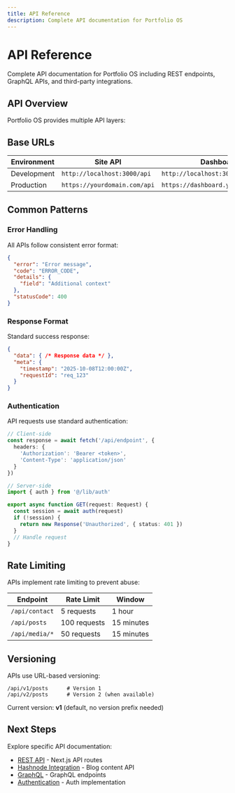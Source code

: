 ```yaml
---
title: API Reference
description: Complete API documentation for Portfolio OS
---
```


# API Reference

Complete API documentation for Portfolio OS including REST endpoints, GraphQL APIs, and third-party integrations.

## API Overview

Portfolio OS provides multiple API layers:

<CardGrid>
  <Card href="/docs/api-reference/rest-api" title="REST API" description="Next.js API routes for server actions" />
  <Card href="/docs/api-reference/hashnode" title="Hashnode Integration" description="Blog content via GraphQL API" />
  <Card href="/docs/api-reference/graphql" title="GraphQL" description="GraphQL endpoints and queries" />
  <Card href="/docs/api-reference/authentication" title="Authentication" description="Auth patterns and security" />
</CardGrid>

## Base URLs

| Environment | Site API | Dashboard API | Docs API |
|-------------|----------|---------------|----------|
| Development | `http://localhost:3000/api` | `http://localhost:3001/api` | `http://localhost:3002/api` |
| Production | `https://yourdomain.com/api` | `https://dashboard.yourdomain.com/api` | `https://docs.yourdomain.com/api` |

## Common Patterns

### Error Handling

All APIs follow consistent error format:

```json
{
  "error": "Error message",
  "code": "ERROR_CODE",
  "details": {
    "field": "Additional context"
  },
  "statusCode": 400
}
```

### Response Format

Standard success response:

```json
{
  "data": { /* Response data */ },
  "meta": {
    "timestamp": "2025-10-08T12:00:00Z",
    "requestId": "req_123"
  }
}
```

### Authentication

API requests use standard authentication:

```typescript
// Client-side
const response = await fetch('/api/endpoint', {
  headers: {
    'Authorization': 'Bearer <token>',
    'Content-Type': 'application/json'
  }
})

// Server-side
import { auth } from '@/lib/auth'

export async function GET(request: Request) {
  const session = await auth(request)
  if (!session) {
    return new Response('Unauthorized', { status: 401 })
  }
  // Handle request
}
```

## Rate Limiting

APIs implement rate limiting to prevent abuse:

| Endpoint | Rate Limit | Window |
|----------|------------|--------|
| `/api/contact` | 5 requests | 1 hour |
| `/api/posts` | 100 requests | 15 minutes |
| `/api/media/*` | 50 requests | 15 minutes |

## Versioning

APIs use URL-based versioning:

```
/api/v1/posts      # Version 1
/api/v2/posts      # Version 2 (when available)
```

Current version: **v1** (default, no version prefix needed)

## Next Steps

Explore specific API documentation:

- [REST API](/docs/api-reference/rest-api) - Next.js API routes
- [Hashnode Integration](/docs/api-reference/hashnode) - Blog content API
- [GraphQL](/docs/api-reference/graphql) - GraphQL endpoints
- [Authentication](/docs/api-reference/authentication) - Auth implementation
